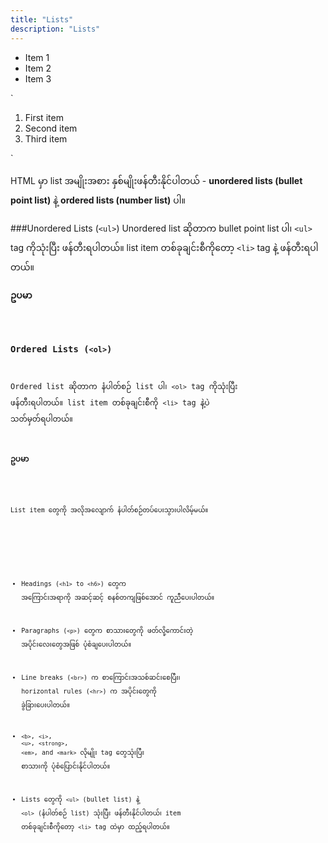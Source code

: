 ```yaml
---
title: "Lists"
description: "Lists"
---
```



<ul>
  <li>Item 1</li>
  <li>Item 2</li>
  <li>Item 3</li>
</ul>
`
<ol>
  <li>First item</li>
  <li>Second item</li>
  <li>Third item</li>
</ol>
`


HTML မှာ list အမျိုးအစား နှစ်မျိုးဖန်တီးနိုင်ပါတယ် - **unordered lists (bullet point list)** နဲ့ **ordered lists (number list)** ပါ။

###Unordered Lists (`<ul>`)
Unordered list ဆိုတာက bullet point list ပါ၊ `<ul>` tag ကိုသုံးပြီး ဖန်တီးရပါတယ်။ list item တစ်ခုချင်းစီကိုတော့ `<li>` tag နဲ့ ဖန်တီးရပါတယ်။

**ဥပမာ**

<Code title='HTML' lang='html' code={ulEg}/>


### Ordered Lists (`<ol>`)
Ordered list ဆိုတာက နံပါတ်စဉ် list ပါ၊ `<ol>` tag ကိုသုံးပြီး ဖန်တီးရပါတယ်။ list item တစ်ခုချင်းစီကို `<li>` tag နဲ့ပဲ သတ်မှတ်ရပါတယ်။

**ဥပမာ**

<Code title='HTML' lang='html' code={olEg}/>

List item တွေကို အလိုအလျောက် နံပါတ်စဉ်တပ်ပေးသွားပါလိမ့်မယ်။

<ContentImage src={lists} alt="Lists" />

<Aside type='tip' title='အကျဉ်းချုပ်'>

- Headings (`<h1>` to `<h6>`) တွေက အကြောင်းအရာကို အဆင့်ဆင့် စနစ်တကျဖြစ်အောင် ကူညီပေးပါတယ်။

- Paragraphs (`<p>`) တွေက စာသားတွေကို ဖတ်လို့ကောင်းတဲ့ အပိုင်းလေးတွေအဖြစ် ပုံစံချပေးပါတယ်။

- Line breaks (`<br>`) က စာကြောင်းအသစ်ဆင်းစေပြီး၊ horizontal rules (`<hr>`) က အပိုင်းတွေကို ခွဲခြားပေးပါတယ်။

- `<b>`, `<i>`, `<u>`, `<strong>`, `<em>`, and `<mark>` လိုမျိုး tag တွေသုံးပြီး စာသားကို ပုံစံပြောင်းနိုင်ပါတယ်။

- Lists တွေကို `<ul>` (bullet list) နဲ့ `<ol>` (နံပါတ်စဉ် list) သုံးပြီး ဖန်တီးနိုင်ပါတယ်၊ item တစ်ခုချင်းစီကိုတော့ `<li>` tag ထဲမှာ ထည့်ရပါတယ်။
</Aside>

